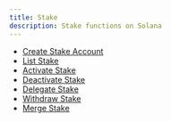 ---
title: Stake
description: Stake functions on Solana
---

- [Create Stake Account](/docs/stake/create-stake-account)
- [List Stake](/docs/stake/list-stake)
- [Activate Stake](/docs/stake/activate/stake)
- [Deactivate Stake](/docs/stake/deactivate-stake)
- [Delegate Stake](/docs/stake/delegate-stake)
- [Withdraw Stake](/docs/stake/withdraw-stake)
- [Merge Stake](/docs/stake/merge-stake)
